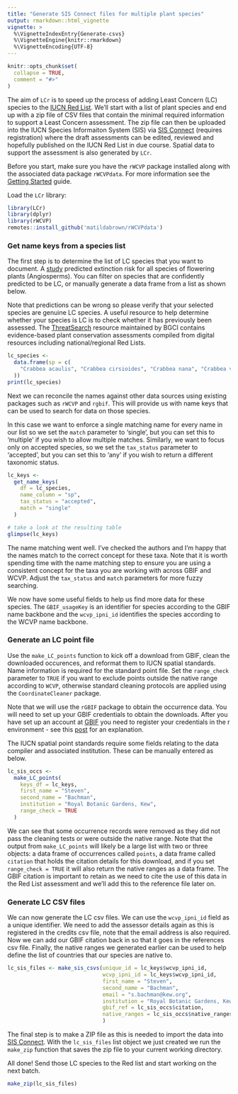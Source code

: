 ```yaml
---
title: "Generate SIS Connect files for multiple plant species"
output: rmarkdown::html_vignette
vignette: >
  %\VignetteIndexEntry{Generate-csvs}
  %\VignetteEngine{knitr::rmarkdown}
  %\VignetteEncoding{UTF-8}
---
```


```r
knitr::opts_chunk$set(
  collapse = TRUE,
  comment = "#>"
)
```

The aim of `LCr` is to speed up the process of adding Least Concern (LC) species to the [IUCN Red List](https://www.iucnredlist.org/). We'll start with a list of plant species and end up with a zip file of CSV files that contain the minimal required information to support a Least Concern assessment. The zip file can then be uploaded into the IUCN Species Informaiton System (SIS) via [SIS Connect](https://connect.iucnredlist.org/) (requires registration) where the draft assessments can be edited, reviewed and hopefully published on the IUCN Red List in due course. Spatial data to support the assessment is also generated by `LCr`.

Before you start, make sure you have the `rWCVP` package installed along with the associated data package `rWCVPdata`. For more information see the [Getting Started](https://matildabrown.github.io/rWCVP/articles/rWCVP.html) guide.

Load the `LCr` library:

```r
library(LCr)
library(dplyr)
library(rWCVP)
remotes::install_github('matildabrown/rWCVPdata')
```

### Get name keys from a species list

The first step is to determine the list of LC species that you want to document. A [study](https://nph.onlinelibrary.wiley.com/doi/full/10.1111/nph.19592) predicted extinction risk for all species of flowering plants (Angiosperms). You can filter on species that are confidently predicted to be LC, or manually generate a data frame from a list as shown below.

Note that predictions can be wrong so please verify that your selected species are genuine LC species. A useful resource to help determine whether your species is LC is to check whether it has previously been assessed. The [ThreatSearch](https://tools.bgci.org/threat_search.php) resource maintained by BGCI contains evidence-based plant conservation assessments compiled from digital resources including national/regional Red Lists.  

```r
lc_species <-
  data.frame(sp = c(
    "Crabbea acaulis", "Crabbea cirsioides", "Crabbea nana", "Crabbea velutina"
  ))
print(lc_species)
```
Next we can reconcile the names against other data sources using existing packages such as `rWCVP` and `rgbif`. This will provide us with name keys that can be used to search for data on those species.

In this case we want to enforce a single matching name for every name in our list so we set the `match` parameter to 'single', but you can set this to 'multiple' if you wish to allow multiple matches. 
Similarly, we want to focus only on accepted species, so we set the `tax_status` parameter to 'accepted', but you can set this to 'any' if you wish to return a different taxonomic status.

```r
lc_keys <-
  get_name_keys(
    df = lc_species,
    name_column = "sp",
    tax_status = "accepted",
    match = "single"
  )

# take a look at the resulting table
glimpse(lc_keys)
```

The name matching went well. I've checked the authors and I'm happy that the names match to the correct concept for these taxa. Note that it is worth spending time with the name matching step to ensure you are using a consistent concept for the taxa you are working with across GBIF and WCVP. Adjust the `tax_status` and `match` parameters for more fuzzy searching.

We now have some useful fields to help us find more data for these species. The `GBIF_usageKey` is an identifier for species according to the GBIF name backbone and the `wcvp_ipni_id` identifies the species according to the WCVP name backbone. 

### Generate an LC point file

Use the `make_LC_points` function to kick off a download from GBIF, clean the downloaded occurences, and reformat them to IUCN spatial standards. Name information is required for the standard point file. Set the `range_check` parameter to `TRUE` if you want to exclude points outside the native range according to `WCVP`, otherwise standard cleaning protocols are applied using the `CoordinateCleaner` package.

Note that we will use the `rGBIF` package to obtain the occurrence data. You will need to set up your GBIF credentials to obtain the downloads. After you have set up an account at [GBIF](https://www.gbif.org/) you need to register your credentials in the r environment - see this [post](https://docs.ropensci.org/rgbif/articles/gbif_credentials.html) for an explanation.

The IUCN spatial point standards require some fields relating to the data compiler and associated institution. These can be manually entered as below.

```r
lc_sis_occs <-
  make_LC_points(
    keys_df = lc_keys,
    first_name = "Steven",
    second_name = "Bachman",
    institution = "Royal Botanic Gardens, Kew",
    range_check = TRUE
  )
```
We can see that some occurrence records were removed as they did not pass the cleaning tests or were outside the native range. Note that the output from `make_LC_points` will likely be a large list with two or three objects: a data frame of occurrences called `points`, a data frame called `citation` that holds the citation details for this download, and if you set `range_check = TRUE` it will also return the native ranges as a data frame. The GBIF citation is important to retain as we need to cite the use of this data in the Red List assessment and we'll add this to the reference file later on.

### Generate LC CSV files

We can now generate the LC csv files. We can use the `wcvp_ipni_id` field as a unique identifier. We need to add the assessor details again as this is registered in the credits csv file, note that the email address is also required. Now we can add our GBIF citation back in so that it goes in the references csv file. Finally, the native ranges we generated earlier can be used to help define the list of countries that our species are native to. 

```r
lc_sis_files <- make_sis_csvs(unique_id = lc_keys$wcvp_ipni_id,
                              wcvp_ipni_id = lc_keys$wcvp_ipni_id,
                              first_name = "Steven",
                              second_name = "Bachman",
                              email = "s.bachman@kew.org",
                              institution = "Royal Botanic Gardens, Kew",
                              gbif_ref = lc_sis_occs$citation,
                              native_ranges = lc_sis_occs$native_ranges
                              )
```

The final step is to make a ZIP file as this is needed to import the data into [SIS Connect](https://connect.iucnredlist.org/). With the `lc_sis_files` list object we just created we run the `make_zip` function that saves the zip file to your current working directory.

All done! Send those LC species to the Red list and start working on the next batch.

```r
make_zip(lc_sis_files)
```

